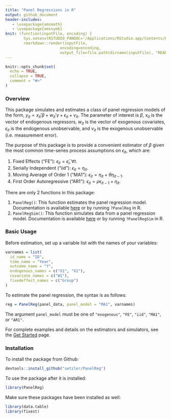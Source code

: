 ```yaml
---
title: "Panel Regressions in R" 
output: github_document
header-includes:
   - \usepackage{amsmath}
   - \usepackage{amssymb}
knit: (function(inputFile, encoding) {
        Sys.setenv(RSTUDIO_PANDOC='/Applications/RStudio.app/Contents/Resources/app/quarto/bin/tools');
        rmarkdown::render(inputFile,
                        encoding=encoding, 
                        output_file=file.path(dirname(inputFile), "README.md")) })
--- 
```



```r
knitr::opts_chunk$set(
  echo = TRUE,
  collapse = TRUE,
  comment = "#>"
)
```

### Overview

This package simulates and estimates a class of panel regression models of the form, $y_{it} = x_{it}' \beta + w_{it}' \gamma + \epsilon_{it} + \nu_{it}$. The parameter of interest is $\beta$, $x_{it}$ is the vector of endogenous regressors, $w_{it}$ is the vector of exogenous covariates, $\epsilon_{it}$ is the endogenous unobservable, and $\nu_{it}$ is the exogenous unobservable (i.e. measurement error).

The purpose of this package is to provide a convenient estimator of $\beta$ given the most common time-series process assumptions on $\epsilon_{it}$, which are:

1. Fixed Effects ("FE"): $\epsilon_{it} = \bar\epsilon_i, \forall t$.
2. Serially Independent ("iid"): $\epsilon_{it} = \eta_{it}$.
3. Moving Average of Order 1 ("MA1"): $\epsilon_{it} = \eta_{it} + \theta \eta_{it-1}$.
4. First Order Autoregressive  ("AR1"): $\epsilon_{it} = \rho \epsilon_{it-1} + \eta_{it}$.


There are only 2 functions in this package:

1. `PanelReg()`: This function estimates the panel regression model. Documentation is available [here](https://setzler.github.io/PanelReg/reference/PanelReg.html) or by running `?PanelReg` in R.
2. `PanelRegSim()`: This function simulates data from a panel regression model. Documentation is available [here](https://setzler.github.io/PanelReg/reference/PanelRegSim.html) or by running `?PanelRegSim` in R.



### Basic Usage

Before estimation, set up a variable list with the names of your variables:

```r
varnames = list(
  id_name = "ID",
  time_name = "Year",
  outcome_name = "Y",
  endogenous_names = c("X1", "X2"),
  covariate_names = c("W1"),
  fixedeffect_names = c("Group")
)
``` 

To estimate the panel regression, the syntax is as follows:

```r
reg = PanelReg(panel_data, panel_model = "MA1", varnames)
```

The argument `panel_model` must be one of `"exogenous"`, `"FE"`, `"iid"`, `"MA1"`, or `"AR1"`. 

For complete examples and details on the estimators and simulators, see the [Get Started](https://setzler.github.io/PanelReg/articles/PanelReg.html) page.


### Installation


To install the package from Github:

```r
devtools::install_github("setzler/PanelReg")
```

To use the package after it is installed:

```r
library(PanelReg)
```

Make sure these packages have been installed as well:

```r
library(data.table)
library(fixest)
```

